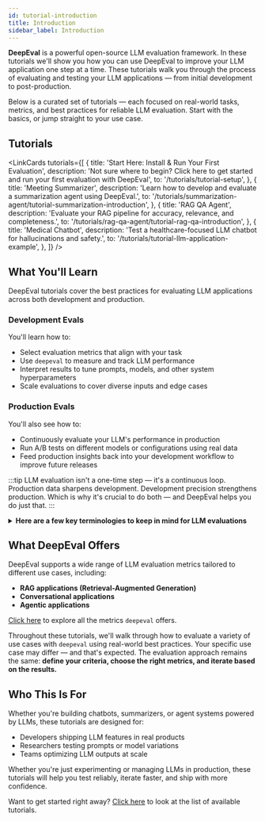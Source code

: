 ```yaml
---
id: tutorial-introduction
title: Introduction
sidebar_label: Introduction
---
```


**DeepEval** is a powerful open-source LLM evaluation framework. In these tutorials we'll show you how you can use DeepEval to improve your LLM application one step at a time. These tutorials walk you through the process of evaluating and testing your LLM applications — from initial development to post-production.

Below is a curated set of tutorials — each focused on real-world tasks, metrics, and best practices for reliable LLM evaluation. Start with the basics, or jump straight to your use case.

## Tutorials


<LinkCards
  tutorials={[
    {
        title: 'Start Here: Install & Run Your First Evaluation',
        description: 'Not sure where to begin? Click here to get started and run your first evaluation with DeepEval',
        to: '/tutorials/tutorial-setup',
    },
    {
        title: 'Meeting Summarizer',
        description: 'Learn how to develop and evaluate a summarization agent using DeepEval.',
        to: '/tutorials/summarization-agent/tutorial-summarization-introduction',
    },
    {
        title: 'RAG QA Agent',
        description: 'Evaluate your RAG pipeline for accuracy, relevance, and completeness.',
        to: '/tutorials/rag-qa-agent/tutorial-rag-qa-introduction',
    },
    {
        title: 'Medical Chatbot',
        description: 'Test a healthcare-focused LLM chatbot for hallucinations and safety.',
        to: '/tutorials/tutorial-llm-application-example',
    },
  ]}
/>

## What You'll Learn

DeepEval tutorials cover the best practices for evaluating LLM applications across both development and production.

### Development Evals

You'll learn how to:

- Select evaluation metrics that align with your task
- Use `deepeval` to measure and track LLM performance
- Interpret results to tune prompts, models, and other system hyperparameters
- Scale evaluations to cover diverse inputs and edge cases

### Production Evals

You'll also see how to:

- Continuously evaluate your LLM's performance in production
- Run A/B tests on different models or configurations using real data
- Feed production insights back into your development workflow to improve future releases

:::tip 
LLM evaluation isn't a one-time step — it's a continuous loop. Production data sharpens development. Development precision strengthens production. Which is why it's crucial to do both — and DeepEval helps you do just that.
:::

<details>

<summary><strong>Here are a few key terminologies to keep in mind for LLM evaluations</strong></summary>

- **Hyperparameters**: The configuration values that shape your LLM application. This includes system prompts, user prompts, model choice, temperature, chunk size (for RAG), and more.
- **System Prompt**: A prompt that defines the overall behavior of your LLM across all interactions.
- **Generation Model**: The model used to generate responses — this is the LLM you're evaluating. Throughout the tutorials, we'll simply call it the *model*.
- **Evaluation Model**: A separate LLM used to score, critique, or assess the outputs of your generation model. This is **not** the model being evaluated.

</details>

## What DeepEval Offers

DeepEval supports a wide range of LLM evaluation metrics tailored to different use cases, including:

- **RAG applications (Retrieval-Augmented Generation)**
- **Conversational applications**
- **Agentic applications**

[Click here](https://deepeval.com/docs/metrics-introduction) to explore all the metrics `deepeval` offers.

Throughout these tutorials, we'll walk through how to evaluate a variety of use cases with `deepeval` using real-world best practices. Your specific use case may differ — and that's expected. 
The evaluation approach remains the same: **define your criteria, choose the right metrics, and iterate based on the results.**

## Who This Is For

Whether you're building chatbots, summarizers, or agent systems powered by LLMs, these tutorials are designed for:

- Developers shipping LLM features in real products
- Researchers testing prompts or model variations
- Teams optimizing LLM outputs at scale

Whether you're just experimenting or managing LLMs in production, these tutorials will help you test reliably, iterate faster, and ship with more confidence.

Want to get started right away? [Click here](#tutorials) to look at the list of available tutorials.